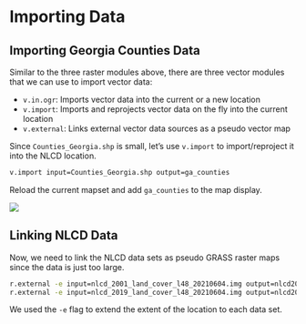 # Importing Data {.unnumbered #sec-importing-data}

## Importing Georgia Counties Data

Similar to the three raster modules above, there are three vector modules that we can use to import vector data:

- `v.in.ogr`: Imports vector data into the current or a new location
- `v.import`: Imports and reprojects vector data on the fly into the current location
- `v.external`: Links external vector data sources as a pseudo vector map

Since `Counties_Georgia.shp` is small, let's use `v.import` to import/reproject it into the NLCD location.

```bash
v.import input=Counties_Georgia.shp output=ga_counties
```

Reload the current mapset and add `ga_counties` to the map display.

![](images/ga_counties.png)

## Linking NLCD Data

Now, we need to link the NLCD data sets as pseudo GRASS raster maps since the data is just too large.

```bash
r.external -e input=nlcd_2001_land_cover_l48_20210604.img output=nlcd2001
r.external -e input=nlcd_2019_land_cover_l48_20210604.img output=nlcd2019
```

We used the `-e` flag to extend the extent of the location to each data set.